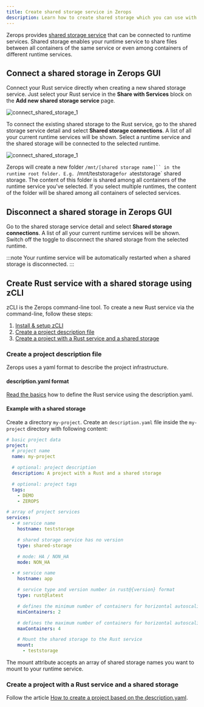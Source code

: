 ```yaml
---
title: Create shared storage service in Zerops
description: Learn how to create shared storage which you can use with your rust service on Zerops.
---
```


Zerops provides [shared storage service](/shared-storage/overview) that can be connected to runtime services. Shared storage enables your runtime service to share files between all containers of the same service or even among containers of different runtime services.

## Connect a shared storage in Zerops GUI

Connect your Rust service directly when creating a new shared storage service. Just select your Rust service in the **Share with Services** block on the **Add new shared storage service** page.

![connect_shared_storage_1](/img/screenshots/connect_shared_storage_1.png)

To connect the existing shared storage to the Rust service, go to the shared storage service detail and select **Shared storage connections**. A list of all your current runtime services will be shown. Select a runtime service and the shared storage will be connected to the selected runtime.

![connect_shared_storage_1](/img/screenshots/connect_shared_storage_2.png)

Zerops will create a new folder `/mnt/[shared storage name]`` in the runtime root folder. E.g. `/mnt/teststorage`for a`teststorage` shared storage. The content of this folder is shared among all containers of the runtime service you've selected. If you select multiple runtimes, the content of the folder will be shared among all containers of selected services.

## Disconnect a shared storage in Zerops GUI

Go to the shared storage service detail and select **Shared storage connections**. A list of all your current runtime services will be shown. Switch off the toggle to disconnect the shared storage from the selected runtime.

:::note
Your runtime service will be automatically restarted when a shared storage is disconnected.
:::

## Create Rust service with a shared storage using zCLI

zCLI is the Zerops command-line tool. To create a new Rust service via the command-line, follow these steps:

1. [Install & setup zCLI](/references/cli)
2. [Create a project description file](/rust/how-to/shared-storage#create-a-project-description-file)
3. [Create a project with a Rust service and a shared storage](/rust/how-to/shared-storage#create-a-project-with-a-rust-service-and-a-shared-storage)

### Create a project description file

Zerops uses a yaml format to describe the project infrastructure.

#### description.yaml format

[Read the basics](/rust/how-to/create#create-a-project-description-file) how to define the Rust service using the description.yaml.

#### Example with a shared storage

Create a directory `my-project`. Create an `description.yaml` file inside the `my-project` directory with following content:

```yaml
# basic project data
project:
  # project name
  name: my-project

  # optional: project description
  description: A project with a Rust and a shared storage

  # optional: project tags
  tags:
    - DEMO
    - ZEROPS

# array of project services
services:
  - # service name
    hostname: teststorage

    # shared storage service has no version
    type: shared-storage

    # mode: HA / NON_HA
    mode: NON_HA

  - # service name
    hostname: app

    # service type and version number in rust@{version} format
    type: rust@latest

    # defines the minimum number of containers for horizontal autoscaling. Max value = 6.
    minContainers: 2

    # defines the maximum number of containers for horizontal autoscaling. Max value = 6.
    maxContainers: 4

    # Mount the shared storage to the Rust service
    mount:
      - teststorage
```

The mount attribute accepts an array of shared storage names you want to mount to your runtime service.

### Create a project with a Rust service and a shared storage

Follow the article [How to create a project based on the description.yaml](/rust/how-to/create#create-a-project-based-on-the-descriptionyaml).
